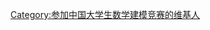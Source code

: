 {{Userbox
  |border-c=#0000aa
  |border-s=1
  |id-c=white
  |id-fc=black
  |id-s=
  |info-c=#ccf
  |info-fc=black
  |info-s=10
  |id       = CUMCM
  |info     = 该维基人在中国大学生数学建模竞赛（CUMCM）中获得'''{{{1}}}'''
}}
[[Category:参加中国大学生数学建模竞赛的维基人]]